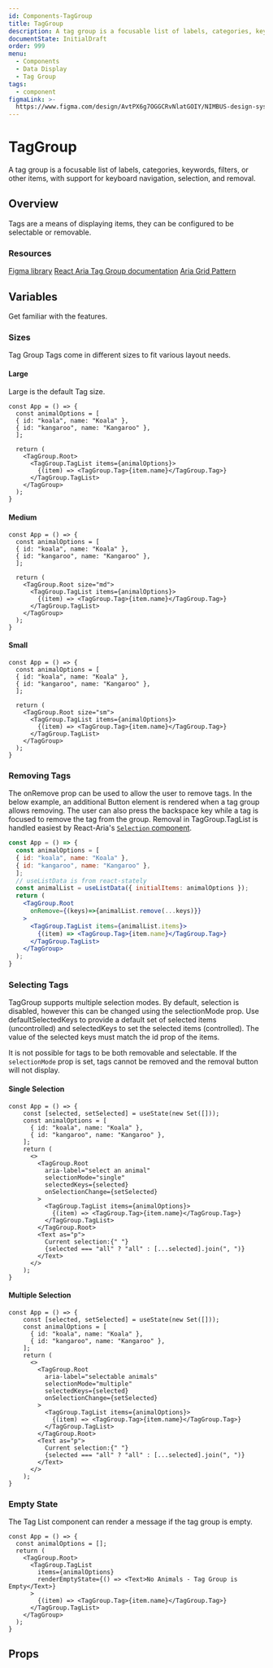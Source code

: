 ```yaml
---
id: Components-TagGroup
title: TagGroup
description: A tag group is a focusable list of labels, categories, keywords, filters, or other items, with support for keyboard navigation, selection, and removal.
documentState: InitialDraft
order: 999
menu:
  - Components
  - Data Display
  - Tag Group
tags:
  - component
figmaLink: >-
  https://www.figma.com/design/AvtPX6g7OGGCRvNlatGOIY/NIMBUS-design-system?node-id=4292-25466
---
```


# TagGroup

A tag group is a focusable list of labels, categories, keywords, filters, or other items, with support for keyboard navigation, selection, and removal.

## Overview

Tags are a means of displaying items, they can be configured to be selectable or removable.

### Resources

[Figma library](https://www.figma.com/design/AvtPX6g7OGGCRvNlatGOIY/NIMBUS-design-system?node-id=4292-25466)
[React Aria Tag Group documentation](https://react-spectrum.adobe.com/react-aria/TagGroup.html)
[Aria Grid Pattern](https://www.w3.org/WAI/ARIA/apg/patterns/grid/)

## Variables

Get familiar with the features.

### Sizes

Tag Group Tags come in different sizes to fit various layout needs.

#### Large

Large is the default Tag size. 

```jsx-live
const App = () => {
  const animalOptions = [
  { id: "koala", name: "Koala" },
  { id: "kangaroo", name: "Kangaroo" },
  ];

  return (
    <TagGroup.Root>
      <TagGroup.TagList items={animalOptions}>
        {(item) => <TagGroup.Tag>{item.name}</TagGroup.Tag>}
      </TagGroup.TagList>
    </TagGroup>
  );
}
```

#### Medium

```jsx-live
const App = () => {
  const animalOptions = [
  { id: "koala", name: "Koala" },
  { id: "kangaroo", name: "Kangaroo" },
  ];

  return (
    <TagGroup.Root size="md">
      <TagGroup.TagList items={animalOptions}>
        {(item) => <TagGroup.Tag>{item.name}</TagGroup.Tag>}
      </TagGroup.TagList>
    </TagGroup>
  );
}
```

#### Small

```jsx-live
const App = () => {
  const animalOptions = [
  { id: "koala", name: "Koala" },
  { id: "kangaroo", name: "Kangaroo" },
  ];

  return (
    <TagGroup.Root size="sm">
      <TagGroup.TagList items={animalOptions}>
        {(item) => <TagGroup.Tag>{item.name}</TagGroup.Tag>}
      </TagGroup.TagList>
    </TagGroup>
  );
}
```

### Removing Tags

The onRemove prop can be used to allow the user to remove tags. In the below example, an additional Button element is rendered when a tag group allows removing. The user can also press the backspace key while a tag is focused to remove the tag from the group. 
Removal in TagGroup.TagList is handled easiest by React-Aria's [`Selection` component](https://react-spectrum.adobe.com/react-aria/selection.html).

```jsx
const App = () => {
  const animalOptions = [
  { id: "koala", name: "Koala" },
  { id: "kangaroo", name: "Kangaroo" },
  ];
  // useListData is from react-stately
  const animalList = useListData({ initialItems: animalOptions });
  return (
    <TagGroup.Root 
      onRemove={(keys)=>{animalList.remove(...keys)}}
    >
      <TagGroup.TagList items={animalList.items}>
        {(item) => <TagGroup.Tag>{item.name}</TagGroup.Tag>}
      </TagGroup.TagList>
    </TagGroup>
  );
}
```

### Selecting Tags

TagGroup supports multiple selection modes. By default, selection is disabled, however this can be changed using the selectionMode prop. Use defaultSelectedKeys to provide a default set of selected items (uncontrolled) and selectedKeys to set the selected items (controlled). The value of the selected keys must match the id prop of the items.

It is not possible for tags to be both removable and selectable.  If the `selectionMode` prop is set, tags cannot be removed and the removal button will not display.

#### Single Selection
```jsx-live
const App = () => {
    const [selected, setSelected] = useState(new Set([]));
    const animalOptions = [
      { id: "koala", name: "Koala" },
      { id: "kangaroo", name: "Kangaroo" },
    ];
    return (
      <>
        <TagGroup.Root
          aria-label="select an animal"
          selectionMode="single"
          selectedKeys={selected}
          onSelectionChange={setSelected}
        >
          <TagGroup.TagList items={animalOptions}>
            {(item) => <TagGroup.Tag>{item.name}</TagGroup.Tag>}
          </TagGroup.TagList>
        </TagGroup.Root>
        <Text as="p">
          Current selection:{" "}
          {selected === "all" ? "all" : [...selected].join(", ")}
        </Text>
      </>
    );
}
```


#### Multiple Selection
```jsx-live
const App = () => {
    const [selected, setSelected] = useState(new Set([]));
    const animalOptions = [
      { id: "koala", name: "Koala" },
      { id: "kangaroo", name: "Kangaroo" },
    ];
    return (
      <>
        <TagGroup.Root
          aria-label="selectable animals"
          selectionMode="multiple"
          selectedKeys={selected}
          onSelectionChange={setSelected}
        >
          <TagGroup.TagList items={animalOptions}>
            {(item) => <TagGroup.Tag>{item.name}</TagGroup.Tag>}
          </TagGroup.TagList>
        </TagGroup.Root>
        <Text as="p">
          Current selection:{" "}
          {selected === "all" ? "all" : [...selected].join(", ")}
        </Text>
      </>
    );
}
```
### Empty State

The Tag List component can render a message if the tag group is empty.

```jsx-live
const App = () => {
  const animalOptions = [];
  return (
    <TagGroup.Root>
      <TagGroup.TagList 
        items={animalOptions}
        renderEmptyState={() => <Text>No Animals - Tag Group is Empty</Text>}
      >
        {(item) => <TagGroup.Tag>{item.name}</TagGroup.Tag>}
      </TagGroup.TagList>
    </TagGroup>
  );
}
```

## Props

<PropTable id="TagGroup" />

